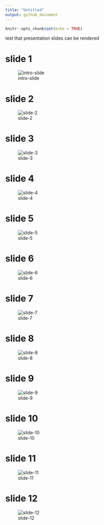 ```yaml
---
title: "Untitled"
output: github_document
---
```


```r
knitr::opts_chunk$set(echo = TRUE)
```

test that presentation slides can be rendered

# slide 1

![intro-slide](https://github.com/hcastel1/RealRisk-PowerPlantNPV/blob/master/Presentation/presentation_files/Slide1.PNG)

# slide 2

![slide-2](https://github.com/hcastel1/RealRisk-PowerPlantNPV/blob/master/Presentation/presentation_files/Slide2.PNG)

# slide 3

![slide-3](https://github.com/hcastel1/RealRisk-PowerPlantNPV/blob/master/Presentation/presentation_files/Slide3.PNG)

# slide 4

![slide-4](https://github.com/hcastel1/RealRisk-PowerPlantNPV/blob/master/Presentation/presentation_files/Slide4.PNG)

# slide 5

![slide-5](https://github.com/hcastel1/RealRisk-PowerPlantNPV/blob/master/Presentation/presentation_files/Slide5.PNG)

# slide 6

![slide-6](https://github.com/hcastel1/RealRisk-PowerPlantNPV/blob/master/Presentation/presentation_files/Slide6.PNG)

# slide 7

![slide-7](https://github.com/hcastel1/RealRisk-PowerPlantNPV/blob/master/Presentation/presentation_files/Slide7.PNG)

# slide 8

![slide-8](https://github.com/hcastel1/RealRisk-PowerPlantNPV/blob/master/Presentation/presentation_files/Slide8.PNG)

# slide 9

![slide-9](https://github.com/hcastel1/RealRisk-PowerPlantNPV/blob/master/Presentation/presentation_files/Slide9.PNG)

# slide 10

![slide-10](https://github.com/hcastel1/RealRisk-PowerPlantNPV/blob/master/Presentation/presentation_files/Slide10.PNG)

# slide 11

![slide-11](https://github.com/hcastel1/RealRisk-PowerPlantNPV/blob/master/Presentation/presentation_files/Slide11.PNG)

# slide 12

![slide-12](https://github.com/hcastel1/RealRisk-PowerPlantNPV/blob/master/Presentation/presentation_files/Slide12.PNG)




